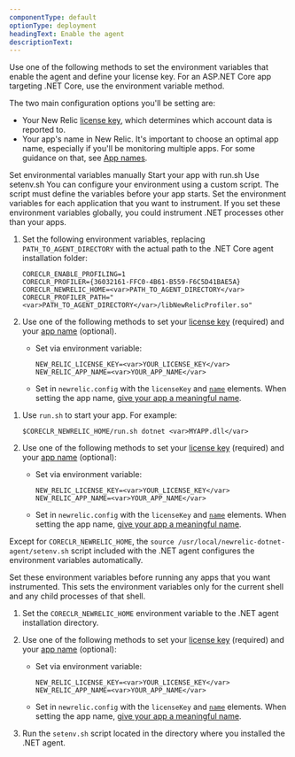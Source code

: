 ```yaml
---
componentType: default
optionType: deployment
headingText: Enable the agent
descriptionText: 
---
```


Use one of the following methods to set the environment variables that enable the agent and define your license key. For an ASP.NET Core app targeting .NET Core, use the environment variable method.

The two main configuration options you'll be setting are: 

* Your New Relic [license key](/docs/apis/intro-apis/new-relic-api-keys/#overview-keys), which determines which account data is reported to.
* Your app's name in New Relic. It's important to choose an optimal app name, especially if you'll be monitoring multiple apps. For some guidance on that, see [App names](/docs/apm/agents/net-agent/configuration/name-your-net-application).

<Tabs>
  <TabsBar>
    <TabsBarItem id="manual">Set environmental variables manually</TabsBarItem>       
    <TabsBarItem id="runsh">Start your app with run.sh</TabsBarItem>
    <TabsBarItem id="setenv">Use setenv.sh</TabsBarItem>
  </TabsBar>

  <TabsPages>
  <TabsPageItem id="manual">
You can configure your environment using a custom script. The script must define the variables before your app starts.

<Callout variant="caution">
  Set the environment variables for each application that you want to instrument. If you set these environment variables globally, you could instrument .NET processes other than your apps.
</Callout>

1. Set the following environment variables, replacing `PATH_TO_AGENT_DIRECTORY` with the actual path to the .NET Core agent installation folder:

    ```
    CORECLR_ENABLE_PROFILING=1
    CORECLR_PROFILER={36032161-FFC0-4B61-B559-F6C5D41BAE5A}
    CORECLR_NEWRELIC_HOME=<var>PATH_TO_AGENT_DIRECTORY</var>
    CORECLR_PROFILER_PATH="<var>PATH_TO_AGENT_DIRECTORY</var>/libNewRelicProfiler.so"
    ```
2. Use one of the following methods to set your [license key](/docs/apis/intro-apis/new-relic-api-keys/#ingest-license-key) (required) and your [app name](/docs/agents/net-agent/configuration/name-your-net-application) (optional).
    * Set via environment variable:

      ```
      NEW_RELIC_LICENSE_KEY=<var>YOUR_LICENSE_KEY</var>
      NEW_RELIC_APP_NAME=<var>YOUR_APP_NAME</var>
      ```
    * Set in `newrelic.config` with the `licenseKey` and [`name`](/docs/agents/net-agent/configuration/net-agent-configuration#app-name) elements. When setting the app name, [give your app a meaningful name](/docs/agents/net-agent/installation-configuration/name-your-net-application).
  
  </TabsPageItem>
  <TabsPageItem id="runsh"> 

1. Use `run.sh` to start your app. For example:

    ```
    $CORECLR_NEWRELIC_HOME/run.sh dotnet <var>MYAPP.dll</var>
    ```
2. Use one of the following methods to set your [license key](/docs/apis/intro-apis/new-relic-api-keys/#ingest-license-key) (required) and your [app name](/docs/agents/net-agent/configuration/name-your-net-application) (optional):

    * Set via environment variable:

      ```
      NEW_RELIC_LICENSE_KEY=<var>YOUR_LICENSE_KEY</var>
      NEW_RELIC_APP_NAME=<var>YOUR_APP_NAME</var>
      ```
    * Set in `newrelic.config` with the `licenseKey` and [`name`](/docs/agents/net-agent/configuration/net-agent-configuration#app-name) elements. When setting the app name, [give your app a meaningful name](/docs/agents/net-agent/installation-configuration/name-your-net-application).
  
  </TabsPageItem>
  <TabsPageItem id="setenv"> 

Except for `CORECLR_NEWRELIC_HOME`, the `source /usr/local/newrelic-dotnet-agent/setenv.sh` script included with the .NET agent configures the environment variables automatically.

<Callout variant="tip">
  Set these environment variables before running any apps that you want instrumented. This sets the environment variables only for the current shell and any child processes of that shell.
</Callout>

1. Set the `CORECLR_NEWRELIC_HOME` environment variable to the .NET agent installation directory.
2. Use one of the following methods to set your [license key](/docs/apis/intro-apis/new-relic-api-keys/#ingest-license-key) (required) and your [app name](/docs/agents/net-agent/configuration/name-your-net-application) (optional):

    * Set via environment variable:

      ```
      NEW_RELIC_LICENSE_KEY=<var>YOUR_LICENSE_KEY</var>
      NEW_RELIC_APP_NAME=<var>YOUR_APP_NAME</var>
      ```
    * Set in `newrelic.config` with the `licenseKey` and [`name`](/docs/agents/net-agent/configuration/net-agent-configuration#app-name) elements. When setting the app name, [give your app a meaningful name](/docs/agents/net-agent/installation-configuration/name-your-net-application).
3. Run the `setenv.sh` script located in the directory where you installed the .NET agent.
  </TabsPageItem>
  </TabsPages>
</Tabs>

